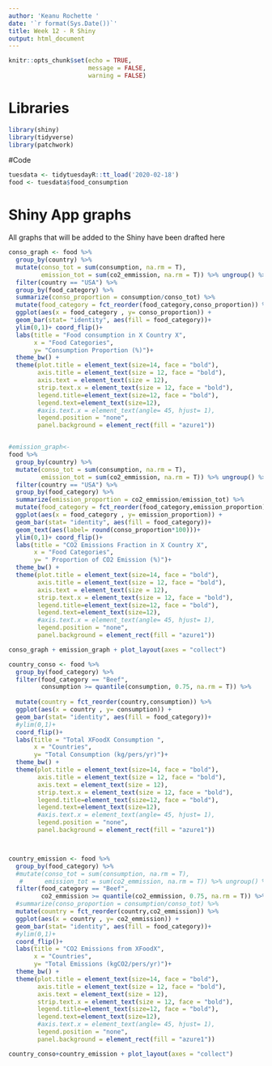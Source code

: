 ```yaml
---
author: 'Keanu Rochette '
date: '`r format(Sys.Date())`'
title: Week 12 - R Shiny
output: html_document
---
```


```r
knitr::opts_chunk$set(echo = TRUE,
                      message = FALSE,
                      warning = FALSE)
```


# Libraries
```r
library(shiny)
library(tidyverse)
library(patchwork)
```

#Code
```r
tuesdata <- tidytuesdayR::tt_load('2020-02-18')
food <- tuesdata$food_consumption

```

# Shiny App graphs

All graphs that will be added to the Shiny have been drafted here


```r
conso_graph <- food %>% 
  group_by(country) %>% 
  mutate(conso_tot = sum(consumption, na.rm = T),
         emission_tot = sum(co2_emmission, na.rm = T)) %>% ungroup() %>% 
  filter(country == "USA") %>% 
  group_by(food_category) %>% 
  summarize(conso_proportion = consumption/conso_tot) %>% 
  mutate(food_category = fct_reorder(food_category,conso_proportion)) %>% 
  ggplot(aes(x = food_category , y= conso_proportion)) +
  geom_bar(stat= "identity", aes(fill = food_category))+
  ylim(0,1)+ coord_flip()+ 
  labs(title = "Food consumption in X Country X",
       x = "Food Categories",
       y= "Consumption Proportion (%)")+
  theme_bw() + 
  theme(plot.title = element_text(size=14, face = "bold"), 
        axis.title = element_text(size = 12, face = "bold"),
        axis.text = element_text(size = 12),
        strip.text.x = element_text(size = 12, face = "bold"),
        legend.title=element_text(size=12, face = "bold"),
        legend.text=element_text(size=12),
        #axis.text.x = element_text(angle= 45, hjust= 1),
        legend.position = "none",
        panel.background = element_rect(fill = "azure1")) 


#emission_graph<- 
food %>% 
  group_by(country) %>% 
  mutate(conso_tot = sum(consumption, na.rm = T),
         emission_tot = sum(co2_emmission, na.rm = T)) %>% ungroup() %>% 
  filter(country == "USA") %>% 
  group_by(food_category) %>% 
  summarize(emission_proportion = co2_emmission/emission_tot) %>% 
  mutate(food_category = fct_reorder(food_category,emission_proportion)) %>% 
  ggplot(aes(x = food_category , y= emission_proportion)) +
  geom_bar(stat= "identity", aes(fill = food_category))+
  geom_text(aes(label= round(conso_proportion*100)))+
  ylim(0,1)+ coord_flip()+ 
  labs(title = "CO2 Emissions Fraction in X Country X",
       x = "Food Categories",
       y= " Proportion of CO2 Emission (%)")+
  theme_bw() + 
  theme(plot.title = element_text(size=14, face = "bold"), 
        axis.title = element_text(size = 12, face = "bold"),
        axis.text = element_text(size = 12),
        strip.text.x = element_text(size = 12, face = "bold"),
        legend.title=element_text(size=12, face = "bold"),
        legend.text=element_text(size=12),
        #axis.text.x = element_text(angle= 45, hjust= 1),
        legend.position = "none",
        panel.background = element_rect(fill = "azure1"))

conso_graph + emission_graph + plot_layout(axes = "collect")
```

```r
country_conso <- food %>% 
  group_by(food_category) %>% 
  filter(food_category == "Beef",
         consumption >= quantile(consumption, 0.75, na.rm = T)) %>% 
 
  mutate(country = fct_reorder(country,consumption)) %>% 
  ggplot(aes(x = country , y= consumption)) +
  geom_bar(stat= "identity", aes(fill = food_category))+
  #ylim(0,1)+ 
  coord_flip()+ 
  labs(title = "Total XFoodX Consumption ",
       x = "Countries",
       y= "Total Consumption (kg/pers/yr)")+
  theme_bw() + 
  theme(plot.title = element_text(size=14, face = "bold"), 
        axis.title = element_text(size = 12, face = "bold"),
        axis.text = element_text(size = 12),
        strip.text.x = element_text(size = 12, face = "bold"),
        legend.title=element_text(size=12, face = "bold"),
        legend.text=element_text(size=12),
        #axis.text.x = element_text(angle= 45, hjust= 1),
        legend.position = "none",
        panel.background = element_rect(fill = "azure1"))



country_emission <- food %>% 
  group_by(food_category) %>% 
  #mutate(conso_tot = sum(consumption, na.rm = T),
   #      emission_tot = sum(co2_emmission, na.rm = T)) %>% ungroup() %>% 
  filter(food_category == "Beef",
         co2_emmission >= quantile(co2_emmission, 0.75, na.rm = T)) %>% 
  #summarize(conso_proportion = consumption/conso_tot) %>% 
  mutate(country = fct_reorder(country,co2_emmission)) %>% 
  ggplot(aes(x = country , y= co2_emmission)) +
  geom_bar(stat= "identity", aes(fill = food_category))+
  #ylim(0,1)+ 
  coord_flip()+ 
  labs(title = "CO2 Emissions from XFoodX",
       x = "Countries",
       y= "Total Emissions (kgCO2/pers/yr)")+
  theme_bw() + 
  theme(plot.title = element_text(size=14, face = "bold"), 
        axis.title = element_text(size = 12, face = "bold"),
        axis.text = element_text(size = 12),
        strip.text.x = element_text(size = 12, face = "bold"),
        legend.title=element_text(size=12, face = "bold"),
        legend.text=element_text(size=12),
        #axis.text.x = element_text(angle= 45, hjust= 1),
        legend.position = "none",
        panel.background = element_rect(fill = "azure1"))

country_conso+country_emission + plot_layout(axes = "collect")
```

